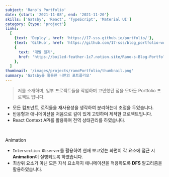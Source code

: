 ```yaml
---
subject: 'Rano’s Portfolio'
date: {start: '2021-11-08', end: '2021-11-20'}
skills: ['Gatsby', 'React', 'TypeScript', 'Material UI']
category: {type: 'project'}
links:
  [
    {text: 'Deploy', href: 'https://17-sss.github.io/portfolio/'},
    {text: 'GitHub', href: 'https://github.com/17-sss/blog_portfolio-workspace'},
    {
      text: '개발 일지',
      href: 'https://boiled-feather-1c7.notion.site/Rano-s-Blog-Portfolio-8ec62a21b87e4c4c97a05b160c990e09',
    },
  ]
thumbnail: '/images/projects/ranoPortfolio/thumbnail.png'
summary: 'Gatsby를 활용한 나만의 포트폴리오'
---
```


> 저를 소개하며, 일부 프로젝트들을 작업하며 고민했던 점을 모아둔 <Typography color="blue" isBold>Portfolio</Typography> 프로젝트 입니다.

- 모든 컴포넌트, 로직들을 재사용성을 생각하여 분리하는데 초점을 두었습니다.
- 반응형과 애니메이션을 처음으로 깊이 있게 고민하며 제작한 프로젝트입니다.
- React Context API를 활용하여 전역 상태관리를 하였습니다.

<br/>

<Typography variant="h6">Animation</Typography>

- `Intersection Observer`를 활용하여 현재 보고있는 화면이 각 요소에 접근 시 **Animation**이 실행되도록 하였습니다.
- 최상위 요소가 아닌 모든 자식 요소까지 애니메이션을 적용하도록 **DFS** 알고리즘을 활용하였습니다.
